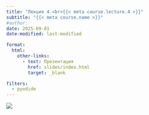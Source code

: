 ```yaml
---
title: "Лекция 4.<br>{{< meta course.lecture.4 >}}"
subtitle: "{{< meta course.name >}}"
#author:
date: 2025-09-01
date-modified: last-modified

format:
  html:
    other-links:
      - text: Презентация
        href: slides/index.html
        target: _blank

filters:
  - pyodide
---
```


![](./img/_lead.png){fig-align="center"}
